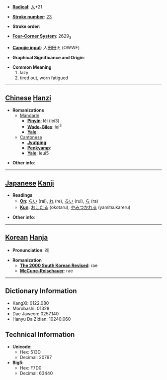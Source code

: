 * '''[[Wiktionary:Chinese radical index| Radical]]''': [[Wiktionary:Chinese radical index 人|人]]+21

* '''[[Wiktionary:Chinese total strokes index|Stroke number]]''': [[Wiktionary:Chinese total strokes index 23|23]]

* '''Stroke order''': 

* '''[[Wiktionary:Chinese four corner index|Four-Corner System]]''': 2629<sub>3</sub>

* '''[[Wiktionary:Chinese Cangjie index|Cangjie input]]''': 人田田火 (OWWF)

* '''Graphical Significance and Origin''': 

* '''Common Meaning'''
*#lazy
*# tired out, worn fatigued


----

== [[Chinese]] [[Hanzi]] ==

* '''Romanizations'''
** [[Mandarin]]
*** '''[[Pinyin]]''': lěi (lei3)
*** '''[[Wade-Giles]]''': lei<sup>3</sup>
*** '''[[Yale]]''': 
**[[Cantonese]]
***'''[[Jyutping]]''':
***'''[[Penkyamp]]''': 
***'''[[Yale]]''': leui5

* '''Other info''': 

----

== [[Japanese]] [[Kanji]] ==

* '''Readings'''
** '''[[On]]''': [[らい]] (rai), [[れ]] (re), [[るい]] (rui), [[ら]] (ra)
** '''[[Kun]]''': [[おこたる]] (okotaru), [[やみつかれる]] (yamitsukareru)

* '''Other info''':  

----

== [[Korean]] [[Hanja]] ==

* '''Pronunciation''': 래

* '''Romanization'''
** '''[[The 2000 South Korean Revised Romanization|The 2000 South Korean Revised]]''': rae
** '''[[McCune-Reischauer]]''': rae

----

== Dictionary Information ==

* KangXi: 0122.080
* Morobashi: 01328
* Dae Jaweon: 0257.140
* Hanyu Da Zidian: 10240.060

== Technical Information ==

* '''Unicode''':
** Hex: 513D
** Decimal: 20797
* '''Big5''':
** Hex: F7D0
** Decimal: 63440
